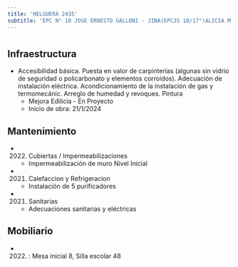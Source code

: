 ```yaml
---
title: 'HELGUERA 2435'
subtitle: 'EPC N° 10 JOSE ERNESTO GALLONI - JINA(EPCJS 10/17°)ALICIA M.DE JUSTO) [S] - ESEA EN DANZA RAMICONE CURSO VOCACIONAL DE FOLKLORE N° 18'
---
```


#
## Infraestructura

* Accesibilidad básica. Puesta en valor de carpinterías (algunas sin vidrio de seguridad o policarbonato y elementos corroídos). Adecuación de instalación eléctrica. Acondicionamiento de la instalación de gas y termomecánic. Arreglo de humedad y revoques. Pintura 
    + Mejora Edilicia - En Proyecto 
    + Inicio de obra: 21/1/2024 






## Mantenimiento

*  (2022) Cubiertas / Impermeabilizaciones 
    + Impermeabilización de muro Nivel Inicial

*  (2021) Calefaccion y Refrigeracion 
    + Instalación de 5 purificadores

*  (2021) Sanitarias 
    + Adecuaciones sanitarias y eléctricas





## Mobiliario

*  (2022) : Mesa inicial 8, Silla escolar 48 



